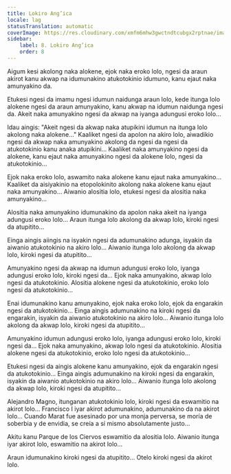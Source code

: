 ```yaml
---
title: Lokiro Ang’ica
locale: lag
statusTranslation: automatic
coverImage: https://res.cloudinary.com/xmfm6mhw3gwctndtcubgx2rptnae/image/upload/v1740468922/small_cover_tratado_de_psicologia_revolucionaria_a4c0dca4e0.webp
sidebar:
    label: 8. Lokiro Ang’ica
    order: 8
---
```

Aigum kesi akolong naka alokene, ejok naka eroko lolo, ngesi da araun akirot kanu akwap na idumunakino atukotokinio idumuno, kanu ejaut naka amunyakino da.

Etukesi ngesi da imamu ngesi idumun naidunga araun lolo, kede itunga lolo alokene ngesi da araun amunyakino, kanu akwap na idumun naidunga ngesi da. Akeit naka amunyakino ngesi da akwap na iyanga adungusi eroko lolo...

Idau aingis: "Akeit ngesi da akwap naka atupikini idumun na itunga lolo akolong naka alokene..." Kaaliket ngesi da apolon na akiro lolo, aiwadikio ngesi da akwap naka amunyakino akolong da ngesi da ngesi da atukotokinio kanu anaka atupikini… Kaaliket naka amunyakino ngesi da alokene, kanu ejaut naka amunyakino ngesi da alokene lolo, ngesi da atukotokinio…

Ejok naka eroko lolo, aswamito naka alokene kanu ejaut naka amunyakino… Kaaliket da aisiyakinio na etopolokinito akolong naka alokene kanu ejaut naka amunyakino… Aiwanio alositia lolo, etukesi ngesi da alositia naka amunyakino…

Alositia naka amunyakino idumunakino da apolon naka akeit na iyanga adungusi eroko lolo… Araun itunga lolo akolong da akwap lolo, kiroki ngesi da atupitito…

Einga aingis aiingis na isyakin ngesi da adumunakino adunga, isyakin da aiwanio atukotokinio na akiro lolo… Aiwanio itunga lolo akolong da akwap lolo, kiroki ngesi da atupitito…

Amunyakino ngesi da akwap na idumun adungusi eroko lolo, iyanga adungusi eroko lolo, kiroki ngesi da… Ejok naka amunyakino, akwap lolo ngesi da atukotokinio. Alositia alokene ngesi da atukotokinio, eroko lolo ngesi da atukotokinio…

Enai idumunakino kanu amunyakino, ejok naka eroko lolo, ejok da engarakin ngesi da atukotokinio… Einga aingis adumunakino na kiroki ngesi da engarakin, isyakin da aiwanio atukotokinio na akiro lolo… Aiwanio itunga lolo akolong da akwap lolo, kiroki ngesi da atupitito…

Amunyakino idumun adungusi eroko lolo, iyanga adungusi eroko lolo, kiroki ngesi da… Ejok naka amunyakino, akwap lolo ngesi da atukotokinio. Alositia alokene ngesi da atukotokinio, eroko lolo ngesi da atukotokinio…

Etukesi ngesi da aingis alokene kanu amunyakino, ejok da engarakin ngesi da atukotokinio… Einga aingis adumunakino na kiroki ngesi da engarakin, isyakin da aiwanio atukotokinio na akiro lolo… Aiwanio itunga lolo akolong da akwap lolo, kiroki ngesi da atupitito…

Alejandro Magno, itunganan atukotokinio lolo, kiroki ngesi da eswamitio na akirot lolo… Francisco I iyar akirot adumunakino, adumunakino da na akirot lolo… Cuando Marat fue asesinado por una monja perversa, se moría de soberbia y de envidia, se creía a sí mismo absolutamente justo...

Akitu kanu Parque de los Ciervos eswamitio da alositia lolo. Aiwanio itunga iyar akirot lolo, eswamitio na akirot lolo…

Araun idumunakino kiroki ngesi da atupitito… Otelo kiroki ngesi da akirot lolo.

